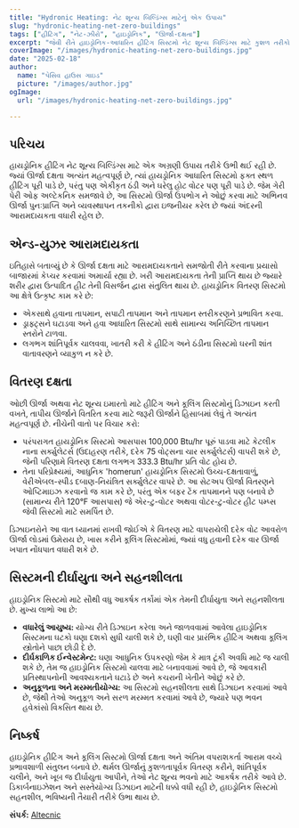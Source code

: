 ```yaml
---
title: "Hydronic Heating: નેટ શૂન્ય બિલ્ડિંગ્સ માટેનું એક ઉપાય"
slug: "hydronic-heating-net-zero-buildings"
tags: ["હીટિંગ", "નેટ-ઝીરો", "હાઇડ્રોનિક", "ઊર્જા-દક્ષતા"]
excerpt: "જેવી રીતે હાઇડ્રોનિક-આધારિત હીટિંગ સિસ્ટમો નેટ શૂન્ય બિલ્ડિંગ્સ માટે કુશળ તરીકો પૂરી પાડે છે તે સમજાવો જ્યારે તે ઉચ્ચ આરામ સ્તરોને બનાવી રાખે છે."
coverImage: "/images/hydronic-heating-net-zero-buildings.jpg"
date: "2025-02-18"
author:
  name: "પેસિવ હાઉસ ગાઇડ"
  picture: "/images/author.jpg"
ogImage:
  url: "/images/hydronic-heating-net-zero-buildings.jpg"

---
```

## પરિચય

હાયડ્રોનિક હીટિંગ નેટ શૂન્ય બિલ્ડિંગ્સ માટે એક અગ્રણી ઉપાય તરીકે ઉભી થઈ રહી છે. જ્યાં ઊર્જા દક્ષતા અત્યંત મહત્વપૂર્ણ છે, ત્યાં હાયડ્રોનિક આધારિત સિસ્ટમો ફક્ત સ્થળ હીટિંગ પૂરી પાડે છે, પરંતુ પણ એકીકૃત ઠંડી અને ઘરેલુ હોટ વોટર પણ પૂરી પાડે છે. જેમ ગેરી પેરી ઓફ અલ્ટેકનિક સમજાવે છે, આ સિસ્ટમો ઊર્જા ઉપભોગ ને ઓછું કરવા માટે અભિનવ ઊર્જા પુનઃપ્રાપ્તિ અને વ્યવસ્થાપન તકનીકો દ્વારા ઇજનીયર કરેલ છે જ્યાં અંદરની આરામદાયકતા વધારી રહેલ છે.

## એન્ડ-યુઝર આરામદાયકતા

ઇતિહાસે બતાવ્યું છે કે ઊર્જા દક્ષતા માટે આરામદાયકતાને સમજોતી રીતે કરવાના પ્રયાસો બાજારમાં કેપ્ચર કરવામાં અમાર્યા રહ્યા છે. ખરી આરામદાયકતા તેની પ્રાપ્તિ થાય છે જ્યારે શરીર દ્વારા ઉત્પાદિત હીટ તેની વિસર્જન દ્વારા સંતુલિત થાય છે. હાયડ્રોનિક વિતરણ સિસ્ટમો આ ક્ષેત્રે ઉત્કૃષ્ટ કામ કરે છે:

- એકસાથે હવાના તાપમાન, સપાટી તાપમાન અને તાપમાન સ્તરીકરણને પ્રભાવિત કરવા.
- ડ્રાફ્ટ્સને ઘટાડવા અને હવા આધારિત સિસ્ટમો સાથે સામાન્ય અનિચ્છિત તાપમાન સ્તરોને ટાળવા.
- લગભગ શાંતિપૂર્વક ચાલવવા, ખાતરી કરી કે હીટિંગ અને ઠંડીના સિસ્ટમો ઘરની શાંત વાતાવરણને વ્યાકુળ ન કરે છે.
## વિતરણ દક્ષતા

ઓછી ઊર્જા અથવા નેટ શૂન્ય ઇમારતો માટે હીટિંગ અને કૂલિંગ સિસ્ટમોનું ડિઝાઇન કરતી વખતે, તાપીય ઊર્જાને વિતરિત કરવા માટે જરૂરી ઊર્જાને હિસાબમાં લેવું તે અત્યંત મહત્વપૂર્ણ છે. નીચેની વાતો પર વિચાર કરો:

- પરંપરાગત હાયડ્રોનિક સિસ્ટમો આસપાસ 100,000 Btu/hr પૂરું પાડવા માટે કેટલીક નાના સર્ક્યુલેટર્સ (ઉદાહરણ તરીકે, દરેક 75 વોટ્સના ચાર સર્ક્યુલેટર્સ) વાપરી શકે છે, જેની પરિણામે વિતરણ દક્ષતા લગભગ 333.3 Btu/hr પ્રતિ વોટ હોય છે.
- તેના પરિપ્રેક્ષ્યમાં, આધુનિક 'homerun' હાયડ્રોનિક સિસ્ટમો ઉચ્ચ-દક્ષતાવાળું, વેરીએબલ-સ્પીડ દબાણ-નિયંત્રિત સર્ક્યુલેટર વાપરે છે. આ સેટઅપ ઊર્જા વિતરણને ઓપ્ટિમાઇઝ કરવાનો જ કામ કરે છે, પરંતુ એક બફર ટેંક તાપમાનને પણ બનાવે છે (સામાન્ય રીતે 120°F આસપાસ) જે એર-ટુ-વોટર અથવા વોટર-ટુ-વોટર હીટ પમ્પ્સ જેવી સિસ્ટમો માટે સમર્પિત છે.

ડિઝાઇનરોને આ વાત ધ્યાનમાં રાખવી જોઈએ કે વિતરણ માટે વાપરાયેલી દરેક વોટ આવરોળ ઊર્જા લોડમાં ઉમેરાય છે, ખાસ કરીને કૂલિંગ સિસ્ટમોમાં, જ્યાં વધુ હવાની દરેક વાર ઊર્જા ખપાત નોંધપાત વધારી શકે છે.
## સિસ્ટમની દીર્ઘાયુતા અને સહનશીલતા

હાઇડ્રોનિક સિસ્ટમો માટે સૌથી વધુ આકર્ષક તર્કોમાં એક તેમની દીર્ઘાયુતા અને સહનશીલતા છે. મુખ્ય લાભો આ છે:

- **વધારેલું આયુષ્ય:** યોગ્ય રીતે ડિઝાઇન કરેલા અને જાળવવામાં આવેલા હાઇડ્રોનિક સિસ્ટમના ઘટકો ઘણા દશકો સુધી ચાલી શકે છે, ઘણી વાર પ્રારંભિક હીટિંગ અથવા કૂલિંગ સ્ત્રોતોને પાછા છોડી દે છે.
- **દીર્ઘકાળિક ઈન્વેસ્ટમેન્ટ:** ઘણા આધુનિક ઉપકરણો જેમ કે માત્ર ટૂંકી અવધિ માટે જ ચાલી શકે છે, તેમ જ હાઇડ્રોનિક સિસ્ટમો ચાલવા માટે બનાવવામાં આવે છે, જે આવકારી પ્રતિસ્થાપનોની આવશ્યકતાને ઘટાડે છે અને કચરાની ખેતીને ઓછું કરે છે.
- **અનુકૂળના અને મરમ્મતીયોગ્ય:** આ સિસ્ટમો સહનશીલતા સાથે ડિઝાઇન કરવામાં આવે છે, જેથી તેઓ અનુકૂળ અને સરળ મરમ્મત કરવામાં આવે છે, જ્યારે પણ ભવન હવેકાંસો વિકસિત થાય છે.

## નિષ્કર્ષ

હાઇડ્રોનિક હીટિંગ અને કૂલિંગ સિસ્ટમો ઊર્જા દક્ષતા અને અંતિમ વપરાશકર્તા આરામ વચ્ચે પ્રભાવશાળી સંતુલન બનાવે છે. થર્મલ ઊર્જાનું કુશળતાપૂર્વક વિતરણ કરીને, શાંતિપૂર્વક ચલીને, અને ખૂબ જ દીર્ઘાયુતા આપીને, તેઓ નેટ શૂન્ય ભવનો માટે આકર્ષક તરીકે આવે છે. ડિકાર્બનાઇઝેશન અને સસ્તેયોગ્ય ડિઝાઇન માટેની ધક્કો વધી રહી છે, હાઇડ્રોનિક સિસ્ટમો સહનશીલ, ભવિષ્યની તૈયારી તરીકે ઉભા થાય છે.

**સંપર્ક:** [Altecnic](https://www.altecnic.co.uk)
